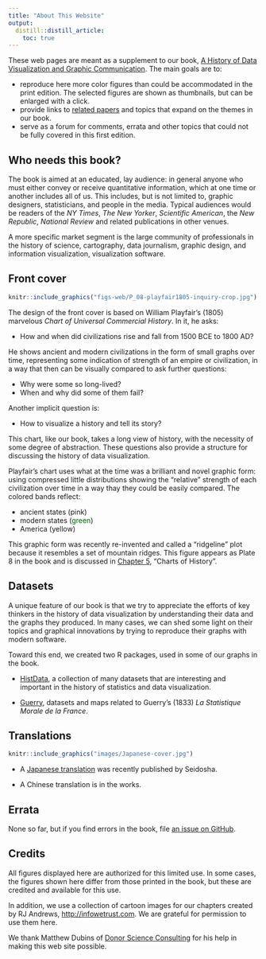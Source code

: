 ```yaml
---
title: "About This Website"
output: 
  distill::distill_article:
    toc: true
---
```



These web pages are meant as a supplement to our book, 
[A History of Data Visualization and Graphic Communication](https://www.hup.harvard.edu/catalog.php?isbn=9780674975231).
The main goals are to:

* reproduce here more color figures than could be accommodated in the print edition. The selected figures are shown as thumbnails, but can be enlarged with a click.
* provide links to [related papers](related.html) and topics that expand on the themes in our book.
* serve as a forum for comments, errata and other topics that could not be fully covered in this first edition.

## Who needs this book?

The book is aimed at an educated, lay audience: in general anyone who must either convey or receive quantitative information, which at one time or another includes all of us. This includes, but is not limited to, 
graphic designers, statisticians, and people in the media. Typical audiences would be readers of the 
*NY Times*, *The New Yorker*, *Scientific American*, the *New Republic*,  *National Review* and related
publications in other venues.

A more specific market segment is the large community of professionals in the history of science, cartography, data journalism, graphic design, and information visualization, visualization software.


## Front cover

```r
knitr::include_graphics("figs-web/P_08-playfair1805-inquiry-crop.jpg")
```


The design of the front cover is based on William Playfair's (1805)
marvelous
_Chart of Universal Commercial History_. In it, he asks: 

* How and when did civilizations rise and fall from 1500 BCE to 1800 AD?

He shows ancient and modern civilizations in the form of small graphs
over time, representing some indication of strength of an empire
or civilization, in a way that then can be visually compared to
ask further questions: 

* Why were some so long-lived? 
* When and why did some of them fail?

Another implicit question is: 

* How to visualize a history and tell its story?

This chart, like our book, takes a long view of history, with the necessity
of some degree of abstraction. These questions also provide a structure
for discussing the history of data visualization.


Playfair's chart uses what at the time was a brilliant and
novel graphic form: using compressed little distributions showing the "relative" strength
of each civilization over time in a way thay they could be easily compared. 
The colored bands reflect: 

* ancient states (<span style="color:darkpink">pink</span>)
* modern states (<span style="color:darkgreen">green</span>)
* America (<span style="color:darkyellow">yellow</span>)

This graphic form was recently re-invented
and called a "ridgeline" plot because it resembles a set of
mountain ridges. This figure appears as Plate 8 in the book
and is discussed in [Chapter 5](ch05-playfair.html), "Charts of History".

## Datasets

A unique feature of our book is that we try to appreciate the efforts of key thinkers in the history of data visualization
by understanding their data and the graphs they produced.  In many cases, we can shed some light on their topics
and graphical innovations by trying to reproduce their graphs with modern software.

Toward this end, we created two R packages, used in some of our graphs in the book.

* [HistData](https://cran.r-project.org/package=HistData), a collection of many datasets that are interesting and important in the history of statistics and data visualization.

* [Guerry](https://cran.r-project.org/package=Guerry), datasets and maps related to Guerry's (1833)
_La Statistique Morale de la France_.

## Translations

```r
knitr::include_graphics("images/Japanese-cover.jpg")
```

* A [Japanese translation](http://www.seidosha.co.jp/book/index.php?id=3626) was recently published by Seidosha.

* A Chinese translation is in the works.

## Errata

None so far, but if you find errors in the book, file [an issue on GitHub](https://github.com/friendly/HistDataVis/issues).


## Credits

All figures displayed here are authorized for this limited use. In some cases, the figures shown here differ from
those printed in the book, but these are credited and available for this use.

In addition, we use a collection of cartoon images for our chapters created by RJ Andrews, [http://infowetrust.com](http://infowetrust.com). We are grateful for permission to use them here. 

We thank Matthew Dubins of [Donor Science Consulting](https://www.donorscience.ca) for his help in making this web site possible.
